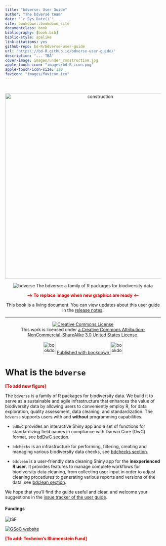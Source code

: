 ```yaml
--- 
title: "bdverse: User Guide"
author: "The bdverse team"
date: "`r Sys.Date()`"
site: bookdown::bookdown_site
documentclass: book
bibliography: [book.bib]
biblio-style: apalike
link-citations: yes
github-repo: bd-R/bdverse-user-guide
url: 'https\://bd-R.github.io/bdverse-user-guide/'
description: "... TBA"
cover-image: images/under_construction.jpg
apple-touch-icon: "images/bd-R_icon.png"
apple-touch-icon-size: 120
favicon: "images/favicon.ico"
---
```



# {-}

<center>
![](images/under_construction.png "construction"){width=600px}

![](images/The-bdverse-no-line.png "bdverse")
The bdverse: a family of R packages for biodiversity data

**<span style="color:red">--> To replace image when new graphics are ready <--</span>**

This book is a living document. You can view updates about this user guide in the [release notes](#guidenews).

***

<a rel="license" href="http://creativecommons.org/licenses/by-nc-sa/3.0/us/"><img alt="Creative Commons License" style="border-width:0" src="https://i.creativecommons.org/l/by-nc-sa/3.0/us/88x31.png" /></a><br /> This work is licensed under [a Creative Commons Attribution-NonCommercial-ShareAlike 3.0 United States License](http://creativecommons.org/licenses/by-nc-sa/3.0/us/).


![](images/bookdown_logo.png "bookdown_icon"){width=40px}
<a href="https://github.com/rstudio/bookdown" target="blank">  Published with bookdown   </a>
![](images/bookdown_logo.png "bookdown_icon"){width=40px}
</center>


# What is the `bdverse` {-}

**<span style="color:red">[To add new figure]</span>**

The `bdverse` is a family of R packages for biodiversity data. We build it to serve as a sustainable and agile infrastructure that enhances the value of biodiversity data by allowing users to conveniently employ R, for data exploration, quality assessment, data cleaning, and standardization. The `bdverse` supports users with and **without** programming capabilities.

* `bdDwC` provides an interactive Shiny app and a set of functions for standardizing field names in compliance with Darwin Core (DwC) format, see [bdDwC section](#bdDwC).

* `bdchecks` is an infrastructure for performing, filtering, creating and managing various biodiversity data checks, see [bdchecks section](#bdchecks).

*  `bdclean` is a user-friendly data cleaning Shiny app for the **inexperienced R user**. It provides features to manage complete workflows for biodiversity data cleaning, from collecting user input in order to adjust cleaning procedures to generating various reports and versions of the data, see [bdclean section](#bdcclean).

We hope that you'll find the guide useful and clear, and welcome your suggestions in the [issue tracker of the user guide](https://github.com/bd-R/bdverse-user-guide/issues).


#### Fundings {-}

![](images/ISF.png "ISF")

[![](images/GSoC.png "GSoC website")](https://summerofcode.withgoogle.com/ target="_blank")

**<span style="color:red"> [To add: Technion's Blumenstein Fund] </span>**